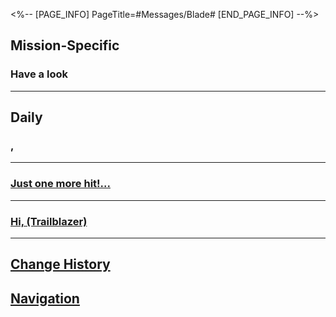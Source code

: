 <%-- [PAGE_INFO]
PageTitle=#Messages/Blade#
[END_PAGE_INFO] --%>
{{Messages Infobox
|id        = 1205
|image     = Character Blade Icon.png
|type      = Character
|sender    = Blade
|signature = 
|faction   = Stellaron Hunters
}}

==Mission-Specific==
===Have a look===
{{Messages
|start_condition = 
|text =
:{Choice} (Send the picture to Blade)
:'''(Trailblazer):''' Have a look
:'''(Trailblazer):''' [[File:Message Blade 36.png|256px]]
:'''Blade:''' Oh
:'''Blade:''' I can see the resemblance!
:'''Blade:''' Is there one for me
:'''Blade:''' [[File:Sticker PPG 02 Silver Wolf 01.png|80px|&lbrack;Blowing bubbles&rbrack;]]
:{Choice} Are you really Blade?
::'''(Trailblazer):''' ?
::'''(Trailblazer):''' ...Are you really Blade?
:{Choice} Silver Wolf?
::'''(Trailblazer):''' ?
::'''(Trailblazer):''' Silver Wolf, isn't it? Give the phone back to Blade
:'''Blade:''' It's me, Silver Wolf
:'''Blade:''' I showed it to Bladie
:'''Blade:''' He said it's very cute
:'''Blade:''' Alright. He didn't say anything. But I can tell
:'''Blade:''' He definitely likes it a lot
}}
----

==Daily==
===,===
{{Messages|text=
:'''Blade:''' ,
:{{DIcon|Warning}} Attachment Ver1.2045129836 sent
:{{DIcon|Warning}} Recipient has received attachment Ver1.2045129836
:{Choice} Wrong recipient?
::'''(Trailblazer):''' Wrong recipient?
:{Choice} I can't open it!
::'''(Trailblazer):''' I can't open it!
:{Choice} What the...
::'''(Trailblazer):''' What the...
:'''Blade:''' [[File:Sticker PPG 07 Pom-Pom 02.png|80px|&lbrack;cry&rbrack;]]
:{Choice} You know how to use stickers?
:'''(Trailblazer):''' You know how to use stickers?
:'''(Trailblazer):''' [[File:Sticker PPG 07 Pom-Pom 08.png|80px|&lbrack;Shocked&rbrack;]]
:'''Blade:''' [[File:Sticker PPG 07 Pom-Pom 06.png|80px|&lbrack;Thumbs Up&rbrack;]]
:{Choice} Are you really Blade?
::'''(Trailblazer):''' Are you really Blade?
::'''(Trailblazer):''' Really?
::'''(Trailblazer):''' [[File:Sticker PPG 07 Pom-Pom 08.png|80px|&lbrack;Shocked&rbrack;]]
::'''Blade:''' [[File:Sticker PPG 07 Pom-Pom 05.png|80px|&lbrack;Okay&rbrack;]]
:{Choice} Stop fooling around!
::'''(Trailblazer):''' Stop fooling around!
::'''(Trailblazer):''' Are you Silver Wolf?
::'''(Trailblazer):''' [[File:Sticker PPG 07 Pom-Pom 08.png|80px|&lbrack;Shocked&rbrack;]]
::'''Blade:''' [[File:Sticker PPG 07 Pom-Pom 04.png|80px|&lbrack;Decline&rbrack;]]
:{Choice} Help, this is terrifying
::'''(Trailblazer):''' Help, this is terrifying
::'''(Trailblazer):''' I don't know what to say anymore
::'''(Trailblazer):''' [[File:Sticker PPG 07 Pom-Pom 08.png|80px|&lbrack;Shocked&rbrack;]]
::'''Blade:''' [[File:Sticker PPG 07 Pom-Pom 08.png|80px|&lbrack;Shocked&rbrack;]]
:{Choice} Plz send something else...
:'''(Trailblazer):''' Plz send something else...
:'''(Trailblazer):''' Anything but Pom-Pom stickers!
:'''Blade:''' [[File:Sticker PPG 03 Blade 01.png|80px|&lbrack;Arriving&rbrack;]]
:{Choice} ...
:'''(Trailblazer):''' ...
:'''Blade:''' We're just comparing our "script"
:'''Blade:''' That one just now was Sam
:'''Blade:''' Accidentally sent you Blade's part
:'''Blade:''' But you won't be able to open it anyway
:'''Blade:''' No harm done
:'''Blade:''' Oh right
:'''Blade:''' This is Silver Wolf
:'''Blade:''' [[File:Sticker PPG 02 Silver Wolf 01.png|80px|&lbrack;Blowing bubbles&rbrack;]]
}}
----

===<u>Just one more hit!...===
{{Messages|text=
:'''Blade:''' <u>Just one more hit! Come give me a hand here...</u>
:'''Blade:''' Quick
:'''Blade:''' Final blow
:'''Blade:''' It's health-locked &mdash; there's nothing I can do. We need more people
:'''Blade:''' Darn it, the game event is time-limited
:'''Blade:''' Quick
:'''Blade:''' Quickquickquickquickquickquick
:{Choice} Silver Wolf?
::'''(Trailblazer):''' Silver Wolf?
::'''Blade:''' Yep it's me
::'''Blade:''' Don't ask if you already figured it out
:{Choice} Blade?
::'''(Trailblazer):''' Blade?
::'''Blade:''' It's Silver Wolf
:'''Blade:''' Quick, kill it
:'''Blade:''' Done!
:'''Blade:''' Thanks, (Trailblazer)!
:{Choice} You should thank Blade
::'''(Trailblazer):''' You should thank Blade
::'''(Trailblazer):''' For lending his phone to you
::'''Blade:''' Already thanked him
::'''Blade:''' Aside from missions comm, he almost never uses his phone
::{Choice} Where are the others?
::'''(Trailblazer):''' Where are the others?
:{Choice} Plz don't switch to someone else now
::'''(Trailblazer):''' You wouldn't switch to someone else and ask me to hit it again, would you?
::'''Blade:''' Nope
:'''Blade:''' Sam would help without me asking
:'''Blade:''' Kafka, well...
:'''Blade:''' She has so many little secrets, I'm not interested
:'''Blade:''' Okay I'm returning the phone to him
:'''Blade:''' Bye
}}
----

===Hi, (Trailblazer)===
{{Messages|text=
:'''Blade:''' Hi, (Trailblazer)
:{Choice} Hi, Kafka
::'''(Trailblazer):''' Hi, Kafka
::'''Blade:''' Oh, you figured it out
:{Choice} Hey Blade
::'''(Trailblazer):''' Hey Blade
::'''Blade:''' Hmm, you didn't figure out it's me
:'''Blade:''' My phone broke
:'''Blade:''' During a mission
:'''Blade:''' So I borrowed Bladie's
:'''Blade:''' Just wanna catch up with you
:{Choice} Are you okay?
::'''(Trailblazer):''' Are you okay?
::'''Blade:''' I'm fine, I just didn't stop Bladie in time
::'''Blade:''' I think he might need some time to recover
:{Choice} Is he alright?
::'''(Trailblazer):''' Is he alright?
::'''Blade:''' I was a little late finding him
::'''Blade:''' I think he might need some time to recover
:{Choice} Sounds like he's doing okay
::'''(Trailblazer):''' Sounds like he's doing okay
::'''Blade:''' Yup, mission completed without any hiccups
:'''Blade:''' Bladie was a little pouty that I didn't let him fight
:'''Blade:''' [[File:Sticker PPG 03 Blade 01.png|80px|&lbrack;Arriving&rbrack;]]
:'''Blade:''' He said, "Kafkas are temporary, my blade is forever!"
:{Choice} Pls don't abuse Blade's account...
::'''(Trailblazer):''' Please don't use Blade's account to send these kinds of statements. People might take it the wrong way
::'''(Trailblazer):''' I'd have taken a screenshot if I weren't such a nice person
::'''Blade:''' Oh, sorry
:{Choice} LOLOL
::'''(Trailblazer):''' LOLOL what the heck that's too funny!!!1!11!!
::'''Blade:''' ...Is it really that funny?
:{Choice} Anything else?
::'''(Trailblazer):''' Is there anything else? If not, I'm going to take a shower
::'''Blade:''' Oh, nope
:'''Blade:''' My phone is fixed
:'''Blade:''' Next time I'll try sending you messages with Silver Wolf's phone
:'''Blade:''' Bye
}}
----

==Change History==
{{Change History|1.2}}

==Navigation==
{{Messages Navbox}}